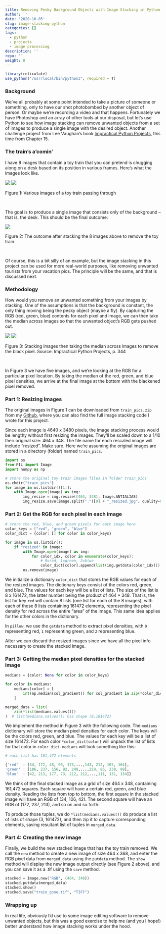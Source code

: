 ```yaml
---
title: Removing Pesky Background Objects with Image Stacking in Python
author: ''
date: '2020-10-05'
slug: image-stacking-python
categories: []
tags:
  - python
  - projects
  - image processing
description: ''
repo: ''
weight: 0
---
```


```r
library(reticulate)
use_python("/usr/local/bin/python3", required = T)
```


### Background

We've all probably at some point intended to take a picture of someone or something, only to have our shot photobombed by another object of person.  Or maybe we're recording a video and that happens.  Fortunately we have Photoshop and an array of other tools at our disposal, but let's use Python to see how image stacking can remove unwanted objects from a set of images to produce a single image with the desired object.  Another challenge project from Lee Vaughan's book [Impractical Python Projects](https://nostarch.com/impracticalpythonprojects), this time from Chapter 15.  

### The train's a'comin'

I have 8 images that contain a toy train that you can pretend is chugging along on a desk based on its position in various frames.  Here's what the images look like.

![](/project/2020-10-05-removing-pesky-background-objects-with-image-stacking-in-python_files/trains_1.png)
![](/project/2020-10-05-removing-pesky-background-objects-with-image-stacking-in-python_files/trains_2.png)

<p class="caption">
Figure 1: Various images of a toy train passing through
</p>
<br>

The goal is to produce a single image that consists only of the background -- that is, the desk.  This should be the final outcome:

![](/project/2020-10-05-removing-pesky-background-objects-with-image-stacking-in-python_files/train_gone.png)

<p class="caption">
Figure 2: The outcome after stacking the 8 images above to remove the toy train
</p>
<br>

Of course, this is a bit silly of an example, but the image stacking in this project can be used for more real-world purposes, like removing unwanted tourists from your vacation pics.  The principle will be the same, and that is discussed next.

### Methodology

How would you remove an unwanted something from your images by stacking.  One of the assumptions is that the background is constant, the only thing moving being the pesky object (maybe a fly).  By capturing the RGB (red, green, blue) contents for each pixel and image, we can then take the median across images so that the unwanted object's RGB gets pushed out. 

![](/project/2020-10-05-removing-pesky-background-objects-with-image-stacking-in-python_files/stackex.png)
![](/project/2020-10-05-removing-pesky-background-objects-with-image-stacking-in-python_files/stackfinal.png)


<p class="caption">
Figure 3: Stacking images then taking the median across images to remove the black pixel.  Source: Impractical Python Projects, p. 344
</p>
<br>

In Figure 3 we have five images, and we're looking at the RGB for a particular pixel location.  By taking the median of the red, green, and blue pixel densities, we arrive at the final image at the bottom with the blackened pixel removed.

### Part 1: Resizing Images

The original images in Figure 1 can be downloaded from ```train_pics.zip``` from my [Github](https://github.com/rhaz96/Recreational-Python/tree/main/ImageStacking), where you can also find the full image stacking code I wrote for this project.

Since each image is 4640 x 3480 pixels, the image stacking process would be lengthy without first resizing the images.  They'll be scaled down to a $1/10$ their original size: 464 x 348.  The file name for each rescaled image will include "resized".  Make sure.  Here we're assuming the original images are stored in a directory (folder) named ```train_pics```.

```python
import os
from PIL import Image
import numpy as np

# store the original toy train images files in folder train_pics
os.chdir("train_pics")
for image in os.listdir()[1:]:
    with Image.open(image) as img:
        img_resize = img.resize((464, 348), Image.ANTIALIAS)
        img_resize.save(image.split(".")[0] + "_resized.jpg", quality=95)
```

### Part 2: Get the RGB for each pixel in each image

```python
# store the red, blue, and green pixels for each image here
color_keys = ["red", "green", "blue"]
color_dict = {color: [] for color in color_keys}

for image in os.listdir():
    if "resized" in image:
        with Image.open(image) as img:
            for color_idx, color in enumerate(color_keys):
                # 0=red, 1=green, 2=blue
                color_dict[color].append(list(img.getdata(color_idx)))
        os.remove(image)
```

We initialize a dictionary ```color_dict``` that stores the RGB values for each of the resized images.  The dictionary keys consist of the colors red, green, and blue.  The values for each key will be a list of lists.  The size of the list is 8 x 161472, the latter number being the product of $464*348$.  That is, the list for key ```red``` will contain 8 lists (one list for each of the 8 images), with each of those 8 lists containing 161472 elements, representing the pixel density for red across the entire "area" of the image.  This same idea applies for the other colors in the dictionary.  

In ```pillow```, we use the ```getdata``` method to extract pixel densities, with ```0``` representing red, ```1``` representing green, and ```2``` representing blue.

After we can discard the resized images since we have all the pixel info necessary to create the stacked image.

### Part 3: Getting the median pixel densities for the stacked image

```python
medians = {color: None for color in color_keys}

for color in medians:
    medians[color] = [
        int(np.median(col_gradient)) for col_gradient in zip(*color_dict[color])
    ]

merged_data = list(
    zip(*list(medians.values()))
)  # list(medians.values()) has shape (8,161472)
```

We implement the method in Figure 3 with the following code.  The ```medians``` dictionary will store the median pixel densities for each color.  The keys will be the colors red, green, and blue.  The values for each key will be a list of size 
161472.  For each color ```*color_dict[color]``` will unpack the list of lists for that color in ```color_dict```.  ```medians``` will look something like this:

```python
# each list has 161,472 elements

{'red'  : [34, 172, 48, 90, 173,...,143, 212, 105, 164], 
'green' : [106, 237, 156, 92, 249,...,229, 86, 238, 99], 
'blue'  : [42, 213, 177, 73, 212, 212,...,111, 131, 134]}
```

We think of the final stacked image as a grid of size 464 x 348, containing 161,472 squares.  Each square will have a certain red, green, and blue density.  Reading the lists from top to bottom, the first square in the stacked image will have an RGB of (34, 106, 42). The second square will have an RGB of (172, 237, 213), and so on and so forth. 

To produce those tuples, we do ```*list(medians.values())``` do produce a list of lists of shape (3, 161472), and then zip it to capture corresponding elements, saving resultant list of tuples in ```merged_data```.  

### Part 4: Creating the new image

Finally, we build the new stacked image that has the toy train removed.  We call the ```new``` method to create a new image of size 464 x 368, and enter the RGB pixel data from ```merged_data``` using the ```putdata``` method.  The ```show``` method will display the new image output directly (see Figure 2 above), and you can save it as a .tif using the ```save``` method.

```python
stacked = Image.new("RGB", (464, 348))
stacked.putdata(merged_data)
stacked.show()
stacked.save("train_gone.tif", "TIFF")
```

### Wrapping up

In real life, obviously I'd use to some image editing software to remove unwanted objects, but this was a good exercise to help me (and you I hope!) better understand how image stacking works under the hood. 




